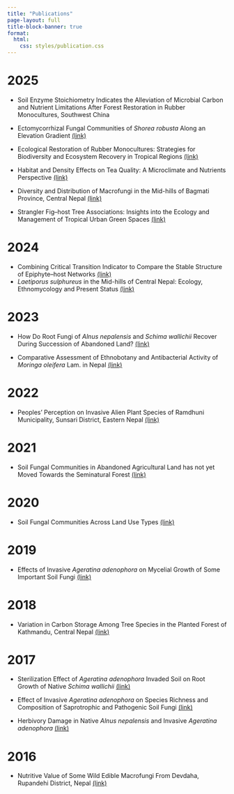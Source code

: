 ```yaml
---
title: "Publications"
page-layout: full
title-block-banner: true
format:
  html: 
    css: styles/publication.css
---
```


# 2025

-   Soil Enzyme Stoichiometry Indicates the Alleviation of Microbial Carbon and Nutrient Limitations After Forest Restoration in Rubber Monocultures, Southwest China

-   Ectomycorrhizal Fungal Communities of *Shorea robusta* Along an Elevation Gradient [(link)](https://link.springer.com/article/10.1007/s00572-025-01224-5)

-   Ecological Restoration of Rubber Monocultures: Strategies for Biodiversity and Ecosystem Recovery in Tropical Regions [(link)](https://onlinelibrary.wiley.com/doi/10.1002/inc3.70025)

-   Habitat and Density Effects on Tea Quality: A Microclimate and Nutrients Perspective [(link)](https://www.sciencedirect.com/science/article/pii/S0167880925003986)

-   Diversity and Distribution of Macrofungi in the Mid-hills of Bagmati Province, Central Nepal [(link)](https://scholarhub.ui.ac.id/science/vol29/iss1/3/)

-   Strangler Fig–host Tree Associations: Insights into the Ecology and Management of Tropical Urban Green Spaces [(link)](https://nph.onlinelibrary.wiley.com/doi/full/10.1002/ppp3.10572)

# 2024

-   Combining Critical Transition Indicator to Compare the Stable Structure of Epiphyte–host Networks [(link)](https://www.sciencedirect.com/science/article/pii/S1470160X24009270)
-   *Laetiporus sulphureus* in the Mid-hills of Central Nepal: Ecology, Ethnomycology and Present Status [(link)](https://nepjol.info/index.php/ON/article/view/67347)

# 2023

-   How Do Root Fungi of *Alnus nepalensis* and *Schima wallichii* Recover During Succession of Abandoned Land? [(link)](https://link.springer.com/article/10.1007/s00572-023-01124-6)

-   Comparative Assessment of Ethnobotany and Antibacterial Activity of *Moringa oleifera* Lam. in Nepal [(link)](https://ethnobotanyjournal.org/era/index.php/era/article/view/4395)

# 2022

-   Peoples' Perception on Invasive Alien Plant Species of Ramdhuni Municipality, Sunsari District, Eastern Nepal [(link)](https://www.nepjol.info/index.php/arj/article/view/50481)

# 2021

-   Soil Fungal Communities in Abandoned Agricultural Land has not yet Moved Towards the Seminatural Forest [(link)](https://www.sciencedirect.com/science/article/pii/S0378112721002693)

# 2020

-   Soil Fungal Communities Across Land Use Types [(link)](https://iforest.sisef.org/abstract/?id=ifor3231-013)

# 2019

-   Effects of Invasive *Ageratina adenophora* on Mycelial Growth of Some Important Soil Fungi [(link)](https://www.thaiscience.info/Journals/Article/SONG/10993263.pdf)

# 2018

-   Variation in Carbon Storage Among Tree Species in the Planted Forest of Kathmandu, Central Nepal [(link)](https://www.jstor.org/stable/26978192)

# 2017

-   Sterilization Effect of *Ageratina adenophora* Invaded Soil on Root Growth of Native *Schima wallichii* [(link)](https://scholar.google.com/scholar?oi=bibs&cluster=8416116845825312059&btnI=1&hl=en)

-   Effect of Invasive *Ageratina adenophora* on Species Richness and Composition of Saprotrophic and Pathogenic Soil Fungi [(link)](https://journal.biotrop.org/index.php/biotropia/article/view/702)

-   Herbivory Damage in Native *Alnus nepalensis* and Invasive *Ageratina adenophora* [(link)](https://www.nepjol.info/index.php/BOTOR/article/view/21026)

# 2016

-   Nutritive Value of Some Wild Edible Macrofungi From Devdaha, Rupandehi District, Nepal [(link)](https://www.researchgate.net/publication/367331807_Nutritive_value_of_some_wild_edible_macrofungi_from_Devdaha_Rupandhei_district_Nepal)